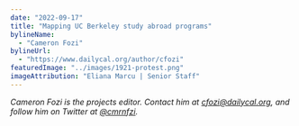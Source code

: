 ```yaml
---
date: "2022-09-17"
title: "Mapping UC Berkeley study abroad programs"
bylineName:
  - "Cameron Fozi"
bylineUrl:
  - "https://www.dailycal.org/author/cfozi"
featuredImage: "../images/1921-protest.png"
imageAttribution: "Eliana Marcu | Senior Staff"
---
```


<StudyAbroadMap />

_Cameron Fozi is the projects editor. Contact him at [cfozi@dailycal.org](mailto:cfozi@dailycal.org), and follow him on Twitter at [@cmrnfzi](https://twitter.com/cmrnfzi)._

